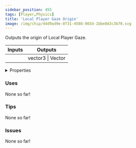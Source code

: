 ```yaml
---
sidebar_position: 455
tags: [Player,Physics]
title: 'Local Player Gaze Origin'
image: /img/chip/44d9ad9e-8f31-4588-903d-1bbe8d3c3b70.svg
---
```


Outputs the origin of Local Player Gaze.



<IChip uuid="44d9ad9e-8f31-4588-903d-1bbe8d3c3b70"/>

<table><thead><tr><th>Inputs</th><th>Outputs</th></tr></thead><tbody><tr><td /><td>vector3 | Vector</td></tr></tbody></table>

<details>
  <summary>Properties</summary>
  <div>
    <div>
    <table>
      <tbody>
        <tr>
          <td>Is beta required?</td>
          <td>No</td>
        </tr>
        <tr>
          <td>Is chip a trolling risk?</td>
          <td>No</td>
        </tr>
        <tr>
          <td>Is chip a role assignment risk?</td>
          <td>No</td>
        </tr>
        <tr>
          <td>Chip UUID</td>
          <td>44d9ad9e-8f31-4588-903d-1bbe8d3c3b70</td>
        </tr>
        <tr>
          <td>Room availability</td>
          <td>Available everywhere</td>
        </tr>
      </tbody>
    </table>
    </div>
  </div>
</details>

### Uses

None so far!

### Tips

None so far!

### Issues

None so far!